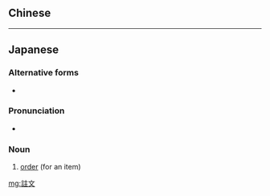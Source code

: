 {{also|注文}}
==Chinese==
{{zh-see|注文|v}}

----

==Japanese==
{{ja-kanjitab|ちゅう|もん|yomi=o}}

===Alternative forms===
* {{l|ja|注文}}

===Pronunciation===
* {{IPA|/tɕuːmon/|lang=ja}}

===Noun===
{{ja-noun|ちゅうもん}}

# [[order]] (for an item)

[[mg:註文]]